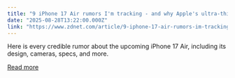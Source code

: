 ```yaml
---
title: "9 iPhone 17 Air rumors I'm tracking - and why Apple's ultra-thin model is set to kill the Plus"
date: "2025-08-28T13:22:00.000Z"
link: "https://www.zdnet.com/article/9-iphone-17-air-rumors-im-tracking-and-why-apples-ultra-thin-model-is-set-to-kill-the-plus/"
---
```


Here is every credible rumor about the upcoming iPhone 17 Air, including its design, cameras, specs, and more.

[Read more](https://www.zdnet.com/article/9-iphone-17-air-rumors-im-tracking-and-why-apples-ultra-thin-model-is-set-to-kill-the-plus/)
